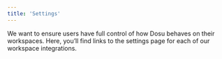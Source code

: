 ```yaml
---
title: 'Settings'
---
```


We want to ensure users have full control of how Dosu behaves on their workspaces. 
Here, you’ll find links to the settings page for each of our workspace integrations.

<CardGroup cols={2}>
  <Card
    title="GitHub Workspace Settings"
    icon="github"
    href="/docs/github-settings"
    horizontal
  >
  </Card>
  <Card
    title="Slack Workspace Settings"
    icon="Slack"
    href="/docs/slack-settings"
    horizontal
  >
  </Card>

</CardGroup>
